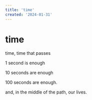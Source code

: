 ```yaml
---
title: 'time'
created: '2024-01-31'
---
```


# time

time, time that passes

1 second is enough

10 seconds are enough

100 seconds are enough.

and, in the middle of the path, our lives.
